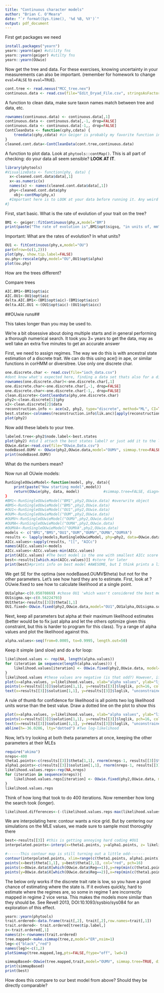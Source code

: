 ```yaml
---
title: "Continuous character models"
author: "Brian C. O'Meara"
date: "`r format(Sys.time(), '%d %B, %Y')`"
output: pdf_document
---
```


First get packages we need

```r
install.packages("yearn")
yearn::yearn(ape) #utility fns
yearn::yearn(geiger) #utilty fns
yearn::yearn(OUwie)
```

Now get the tree and data. For these exercises, knowing uncertainty in your measurements can also be important. (remember for homework to change `eval=FALSE` to `eval=TRUE`).

```r
cont.tree <- read.nexus("MCC_tree.nex")
continuous.data <- read.csv(file="Edit_Dryad_File.csv", stringsAsFactors=FALSE) #death to factors.
```

A function to clean data, make sure taxon names match between tree and data, etc.

```r
rownames(continuous.data) <- continuous.data[,1]
continuous.data <- continuous.data[,-1, drop=FALSE]
continuous.data <- continuous.data[-1,, drop=FALSE]
ContCleanData <- function(cphy,cdata) {
	treedata(cphy,cdata) #in Geiger is probably my favorite function in R.
}
cleaned.cont.data<-ContCleanData(cont.tree,continuous.data)
```

A function to plot data. Look at `phytools::contMap()`. This is all part of checking: do your data all seem sensible? **LOOK AT IT**.

```r
library(phytools)
#VisualizeData <- function(phy, data) {
  x<-cleaned.cont.data$data[,1]
  x<-as.numeric(x)
  names(x) <- names(cleaned.cont.data$data[,1])
  phy<-cleaned.cont.data$phy
	obj<-contMap(phy,x)
  #Important here is to LOOK at your data before running it. Any weird values? Does it all make sense? What about your tree? Polytomies?
#}
```

First, start basic. What is the rate of evolution of your trait on the tree?

```r
BM1 <- geiger::fitContinuous(phy,x,model="BM")
print(paste("The rate of evolution is",BM1$opt$sigsq, "in units of, mm^2/MY"))
```

Important: What are the rates of evolution? In what units?

```r
OU1 <- fitContinuous(phy,x,model="OU")
par(mfrow=(c(1,2)))
plot(phy, show.tip.label=FALSE)
ou.phy<-rescale(phy,model="OU",OU1$opt$alpha)
plot(ou.phy)
```

How are the trees different?

Compare trees

```r
AIC.BM1<-BM1$opt$aic
AIC.OU1<-OU1$opt$aic
delta.AIC.BM1<-(BM1$opt$aic)-(BM1$opt$aicc) 
delta.AIC.OU1 <-(OU1$opt$aic)-(OU1$opt$aicc)
```

##OUwie runs##

This takes longer than you may be used to.

We're a bit obsessive about doing multiple starts and in general performing a thorough numerical search. It took you 3+ years to get the data, may as well take an extra five minutes to get an accurate answer

First, we need to assign regimes. The way we do this is with ancestral state estimation of a discrete trait. We can do this using ace() in ape, or similar functions in corHMM or diversitree. Use only one discrete char.

```r
one.discrete.char <- read.csv(file="ioch_data.csv")
#dont know what's expected here, finding a data set thats also for a discrete character? But I found one. #discrete flower colors. 
rownames(one.discrete.char)<-one.discrete.char[,1]
one.discrete.char<-one.discrete.char[,-1, drop=FALSE]
one.discrete.char<-one.discrete.char[-1,, drop=FALSE]
clean.discrete<-ContCleanData(phy,one.discrete.char)
phy2<-clean.discrete[1]$phy
x2<-clean.discrete[2]$data
reconstruction.info <- ace(x2, phy2, type="discrete", method="ML", CI=TRUE)
best.states<-colnames(reconstruction.info$lik.anc)[apply(reconstruction.info$lik.anc, 1, which.max)]
plot(phy2)
```

Now add these labels to your tree.

```r
labeled.tree<-phy2$node.label<-best.states
plot(phy2) #did I attach the best states label? or just add it to the list in phy2? is this step correct?
OUwie.data<-read.csv(file="OUwie.Data.csv")
nodeBased.OUMV <- OUwie(phy2,OUwie.data,model="OUMV", simmap.tree=FALSE, diagn=FALSE)
print(nodeBased.OUMV)
```

What do the numbers mean?

Now run all OUwie models:

```r
RunSingleOUwieModel<-function(model, phy, data){
 	print(paste("Now starting model",model))
 	return(OUwie(phy, data, model)		 	 #simmap.tree=FALSE, diagn=FALSE) I think these are defaults
}
#BM1<-RunSingleOUwieModel("BM1",phy2,OUwie.data) #overwrite object
#BMS<-RunSingleOUwieModel("BMS",phy2,OUwie.data)
#OU1<-RunSingleOUwieModel("OU1",phy2,OUwie.data)
#OUM<-RunSingleOUwieModel("OUM",phy2,OUwie.data)
#OUMV<-RunSingleOUwieModel("OUMV",phy2,OUwie.data)
#OUMA<-RunSingleOUwieModel("OUMA",phy2,OUwie.data)
#OUMVA<-RunSingleOUwieModel("OUMVA",phy2,OUwie.data)
models <- c("BM1","BMS","OU1","OUM","OUMV","OUMA","OUMVA")
results <- lapply(models,RunSingleOUwieModel, phy=phy2, data=OUwie.data) #WOW, just figuerd out the purpose for the lapply here, cool. Only works if you write a function for this purpose. Doesn't work with just OUwie(). 
AICc.values<-sapply(results, "[[", "AICc")
names(AICc.values)<-models
AICc.values<-AICc.values-min(AICc.values)
print(AICc.values) #The best model is the one with smallest AICc score
best<-results[[which.min(AICc.values)]] #store for later
print(best)#prints info on best model #AWESOME, but I think prints a limiting model 
```

We get SE for the optima (see nodeBased.OUMV$theta) but not for the other parameters. Let's see how hard they are to estimate.
First, look at ?OUwie.fixed to see how to calculate likelihood at a single point.

```r
OU1alpha<-c(0.05070869) #chose OU1 'which wasn't considered the best model' however this model did not contain alpha values in its output. 
OU1sigma.sq<-c(0.56224793)
OU1theta<-results[[3]]$theta[1,1]
OU1.fixed<-OUwie.fixed(phy2,OUwie.data,model="OU1",OU1alpha,OU1sigma.sq,OU1theta) # very odd error 
```

Next, keep all parameters but alpha at their maximum likelihood estimates (better would be to fix just alpha and let the others optimize given this constraint, but this is harder to program for this class). Try a range of alpha values and plot the likelihood against this.

```r
alpha.values<-seq(from=0.0005, to=0.9995, length.out=50)
```

Keep it simple (and slow) and do a for loop:

```r
likelihood.values <- rep(NA, length(alpha.values))
for (iteration in sequence(length(alpha.values))) {
	likelihood.values[iteration] <- OUwie.fixed(phy2,OUwie.data, model="OU1", alpha=rep(alpha.values[iteration],2), sigma.sq=results[[3]]$solution[2,], theta=results[[3]]$theta[,1])$loglik
}
likelihood.values #these values are negative (is that odd?) However, if there are both positive and negative eigenvalues, then the objective function is at a saddlepoint and one or several parameters cannot be estimated adequately.
plot(x=alpha.values, y=likelihood.values, xlab="alpha values", ylab="likelihood values", type="l", bty="n")
points(x=results[[3]]$solution[1,1], y=results[[3]]$loglik, pch=16, col="red")
text(x=results[[3]]$solution[1,1], y=results[[3]]$loglik, "unconstrained best", pos=4, col="red")
```

A rule of thumb for confidence for likelihood is all points two log likelihood units worse than the best value. Draw a dotted line on the plot to show this

```r
plot(x=alpha.values, y=likelihood.values, xlab="alpha values", ylab="likelihood values", type="l", bty="n")
points(x=results[[3]]$solution[1,1], y=results[[3]]$loglik, pch=16, col="red")
text(x=results[[3]]$solution[1,1], y=results[[3]]$loglik, "unconstrained best", pos=4, col="red")
abline(h=-36.0286, lty="dotted") #Two log-likelihood
```

Now, let's try looking at both theta parameters at once, keeping the other parameters at their MLEs

```r
require("akima")
nreps<-400
theta1.points<-c(results[[3]]$theta[1,1], rnorm(nreps-1, results[[3]]$theta[1,1], 5*results[[3]]$theta[1,2])) #center on optimal value, have extra variance
alpha1.points<-c(results[[3]]$solution[1,1], rnorm(nreps-1, results[[3]]$solution[1,1], 5*results[[3]]$solution[2,1])) #theta2.points<-c(results[[3]]$theta[2,1], rnorm(nreps-1, results[[3]]$theta[2,1], 5*results[[3]]$theta[2,2])) #center on optimal value, have extra variance #sigma or alpha 
likelihood.values.reps<-rep(NA,nreps)
for (iteration in sequence(nreps)){ 
	likelihood.values.reps[iteration] <- OUwie.fixed(phy2,OUwie.data, model="OUMV", alpha=results[[3]]$solution[1,], sigma.sq=results[[3]]$solution[2,], theta=c(theta1.points[iteration], theta2.points[iteration]))$loglik
}
likelihood.values.reps
```


Think of how long that took to do 400 iterations. Now remember how long the search took (longer).

```r
likelihood.differences<-(-(likelihood.values.reps-max(likelihood.values.reps)))
```

We are interpolating here: contour wants a nice grid. But by centering our simulations on the MLE values, we made sure to sample most thoroughly there

```r
best<-results[[3]] #this is getting annoying hard coding #OU1 
interpolated.points<-interp(x=theta1.points, y=alpha1.points, z= likelihood.differences, linear=FALSE, extrap=TRUE, xo=seq(min(theta1.points), max(theta1.points), length = 400), yo=seq(min(alpha1.points), max(alpha1.points), length = 400))

#------This contour map is still turning out a little odd-------
contour(interpolated.points, xlim=range(c(theta1.points, alpha1.points)),ylim=range(c(theta1.points, alpha1.points)), xlab="Theta 1", ylab="Alpha 1", levels=c(2,5,10),add=FALSE,lwd=1, bty="n", asp=1)
points(x=best$theta[1,1], y=best$theta[2,1], col="red", pch=16)
points(x=OUwie.data$X[which(OUwie.data$Reg==1)],y=rep(min(c(theta1.points, alpha1.points)), length(which(OUwie.data$Reg==1))), pch=18, col=rgb(0,0,0,.3)) #the tip values in regime 1, plotted along x axis
points(y=OUwie.data$X[which(OUwie.data$Reg==2)],x=rep(min(c(theta1.points, alpha1.points)), length(which(OUwie.data$Reg==2))), pch=18, col=rgb(0,0,0,.3)) #the tip values in regime 2, plotted along y axis
```

The below only works if the discrete trait rate is low, so you have a good chance of estimating where the state is. If it evolves quickly, hard to estimate where the regimes are, so some in regime 1 are incorrectly mapped in regime 2 vice versa. This makes the models more similar than they should be. See Revell 2013, DOI:10.1093/sysbio/sys084 for an exploration of this effect.

```r
yearn::yearn(phytools)
trait.ordered<-data.frame(trait[,2], trait[,2],row.names=trait[,1])
trait.ordered<- trait.ordered[tree$tip.label,]
z<-trait.ordered[,1]
names(z)<-rownames(trait.ordered)
tree.mapped<-make.simmap(tree,z,model="ER",nsim=1)
leg<-c("black","red")
names(leg)<-c(1,2)
plotSimmap(tree.mapped,leg,pts=FALSE,ftype="off", lwd=1)

simmapBased<-OUwie(tree.mapped,trait,model="OUMV", simmap.tree=TRUE, diagn=FALSE)
print(simmapBased)
print(best)
```

How does this compare to our best model from above? Should they be directly comparable?
